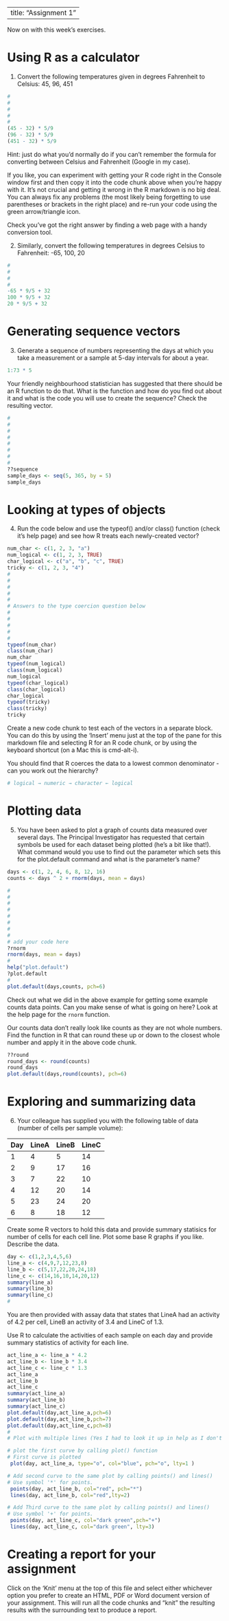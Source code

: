 
---
title: "Assignment 1"
---

Now on with this week's exercises.

# Using R as a calculator

1. Convert the following temperatures given in degrees Fahrenheit to Celsius:
45, 96, 451

```r
#
#
#
#
#
(45 - 32) * 5/9 
(96 - 32) * 5/9 
(451 - 32) * 5/9 
```

Hint: just do what you'd normally do if you can't remember the formula for
converting between Celsius and Fahrenheit (Google in my case).

If you like, you can experiment with getting your R code right in the Console
window first and then copy it into the code chunk above when you're happy with
it. It's not crucial and getting it wrong in the R markdown is no big deal.
You can always fix any problems (the most likely being forgetting to use
parentheses or brackets in the right place) and re-run your code using the
green arrow/triangle icon.

Check you've got the right answer by finding a web page with a handy
conversion tool.

2. Similarly, convert the following temperatures in degrees Celsius to
Fahrenheit: -65, 100, 20

```r
#
#
#
#
-65 * 9/5 + 32
100 * 9/5 + 32
20 * 9/5 + 32
```










# Generating sequence vectors

3. Generate a sequence of numbers representing the days at which you take a
measurement or a sample at 5-day intervals for about a year.





```r
1:73 * 5
```



Your friendly neighbourhood statistician has suggested that there should be an R
function to do that. What is the function and how do you find out about it and
what is the code you will use to create the sequence? Check the resulting vector.



```r
#
#
#
#
#
#
#
#
??sequence
sample_days <- seq(5, 365, by = 5)
sample_days
```

# Looking at types of objects

4. Run the code below and use the typeof() and/or class() function (check it's
help page) and see how R treats each newly-created vector?

```r
num_char <- c(1, 2, 3, "a")
num_logical <- c(1, 2, 3, TRUE)
char_logical <- c("a", "b", "c", TRUE)
tricky <- c(1, 2, 3, "4")
#
#
#
#
#
# Answers to the type coercion question below
#
#
#
#
#
typeof(num_char)
class(num_char)
num_char
typeof(num_logical)
class(num_logical)
num_logical
typeof(char_logical)
class(char_logical)
char_logical
typeof(tricky)
class(tricky)
tricky
```

Create a new code chunk to test each of the vectors in a separate block. You
can do this by using the 'Insert' menu just at the top of the pane for this
markdown file and selecting R for an R code chunk, or by using the keyboard
shortcut (on a Mac this is cmd-alt-i).

You should find that R coerces the data to a lowest common denominator - can you
work out the hierarchy?
```r
# logical → numeric → character ← logical 
```


# Plotting data

5. You have been asked to plot a graph of counts data measured over several
days. The Principal Investigator has requested that certain symbols be used for
each dataset being plotted (he's a bit like that!). What command would you use
to find out the parameter which sets this for the plot.default command and what
is the parameter's name?

```r
days <- c(1, 2, 4, 6, 8, 12, 16)
counts <- days ^ 2 + rnorm(days, mean = days)

#
#
#
#
#
#
#
#
# add your code here
?rnorm
rnorm(days, mean = days)
#
help("plot.default")
?plot.default
#
plot.default(days,counts, pch=6)
```

Check out what we did in the above example for getting some example counts
data points. Can you make sense of what is going on here? Look at the help
page for the `rnorm` function.

Our counts data don't really look like counts as they are not whole numbers.
Find the function in R that can round these up or down to the closest whole
number and apply it in the above code chunk.
```r
??round
round_days <- round(counts)
round_days
plot.default(days,round(counts), pch=6)
```


# Exploring and summarizing data

6. Your colleague has supplied you with the following table of data (number of
cells per sample volume):

| Day | LineA | LineB | LineC |
| --- | ----- | ----- | ----- |
|  1  |    4  |    5  |   14  |
|  2  |    9  |   17  |   16  |
|  3  |    7  |   22  |   10  |
|  4  |   12  |   20  |   14  |
|  5  |   23  |   24  |   20  |
|  6  |    8  |   18  |   12  |

Create some R vectors to hold this data and provide summary statisics for number
of cells for each cell line. Plot some base R graphs if you like. Describe the
data.

```r
day <- c(1,2,3,4,5,6)
line_a <- c(4,9,7,12,23,8)
line_b <- c(5,17,22,20,24,18)
line_c <- c(14,16,10,14,20,12)
summary(line_a)
summary(line_b)
summary(line_c)
#
```

You are then provided with assay data that states that LineA had an activity of
4.2 per cell, LineB an activity of 3.4 and LineC of 1.3.

Use R to calculate the activities of each sample on each day and provide summary
statistics of activity for each line.

```r
act_line_a <- line_a * 4.2
act_line_b <- line_b * 3.4
act_line_c <- line_c * 1.3
act_line_a
act_line_b
act_line_c
summary(act_line_a)
summary(act_line_b)
summary(act_line_c)
plot.default(day,act_line_a,pch=6)
plot.default(day,act_line_b,pch=7)
plot.default(day,act_line_c,pch=8)
#
# Plot with multiple lines (Yes I had to look it up in help as I don't tend to use base R plot very often)

# plot the first curve by calling plot() function
# First curve is plotted
 plot(day, act_line_a, type="o", col="blue", pch="o", lty=1 )

# Add second curve to the same plot by calling points() and lines()
# Use symbol '*' for points.
 points(day, act_line_b, col="red", pch="*")
 lines(day, act_line_b, col="red",lty=2)

# Add Third curve to the same plot by calling points() and lines()
# Use symbol '+' for points.
 points(day, act_line_c, col="dark green",pch="+")
 lines(day, act_line_c, col="dark green", lty=3)
```

# Creating a report for your assignment

Click on the 'Knit' menu at the top of this file and select either whichever
option you prefer to create an HTML, PDF or Word document version of your
assignment. This will run all the code chunks and "knit" the resulting
results with the surrounding text to produce a report.

